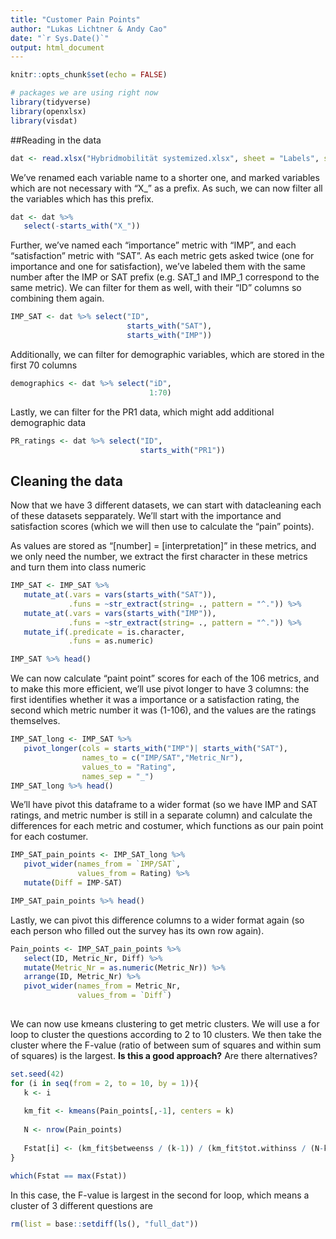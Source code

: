 ```yaml
---
title: "Customer Pain Points"
author: "Lukas Lichtner & Andy Cao"
date: "`r Sys.Date()`"
output: html_document
---
```


```r
knitr::opts_chunk$set(echo = FALSE)

# packages we are using right now
library(tidyverse)
library(openxlsx)
library(visdat)


```

##Reading in the data
```r
dat <- read.xlsx("Hybridmobilität systemized.xlsx", sheet = "Labels", startRow = 2)
```

We've renamed each variable name to a shorter one, and marked variables which are not necessary with "X_" as a prefix. As such, we can now filter all the variables which has this prefix.
```r
dat <- dat %>% 
   select(-starts_with("X_"))
```

Further, we've named each "importance" metric with "IMP", and each "satisfaction" metric with "SAT". As each metric gets asked twice (one for importance and one for satisfaction), we've labeled them with the same number after the IMP or SAT prefix (e.g. SAT_1 and IMP_1 correspond to the same metric). We can filter for them as well, with their "ID" columns so combining them again. 
```r
IMP_SAT <- dat %>% select("ID",
                          starts_with("SAT"),
                          starts_with("IMP"))
```

Additionally, we can filter for demographic variables, which are stored in the first 70 columns
```r

demographics <- dat %>% select("iD",
                               1:70)
```

Lastly, we can filter for the PR1 data, which might add additional demographic data
```r
PR_ratings <- dat %>% select("ID",
                             starts_with("PR1"))
```
## Cleaning the data

Now that we have 3 different datasets, we can start with datacleaning each of these datasets sepparately. We'll start with the importance and satisfaction scores (which we will then use to calculate the "pain" points).  

As values are stored as "[number] = [interpretation]" in these metrics, and we only need the number, we extract the first character in these metrics and turn them into class numeric
```r
IMP_SAT <- IMP_SAT %>% 
   mutate_at(.vars = vars(starts_with("SAT")),
             .funs = ~str_extract(string= ., pattern = "^.")) %>% 
   mutate_at(.vars = vars(starts_with("IMP")),
             .funs = ~str_extract(string= ., pattern = "^.")) %>% 
   mutate_if(.predicate = is.character,
             .funs = as.numeric)

IMP_SAT %>% head()
```

We can now calculate "paint point" scores for each of the 106 metrics, and to make this more efficient, we'll use pivot longer to have 3 columns: the first identifies whether it was a importance or a satisfaction rating, the second which metric number it was (1-106), and the values are the ratings themselves.
```r
IMP_SAT_long <- IMP_SAT %>% 
   pivot_longer(cols = starts_with("IMP")| starts_with("SAT"),
                names_to = c("IMP/SAT","Metric_Nr"),
                values_to = "Rating",
                names_sep = "_")
IMP_SAT_long %>% head()
```

We'll have pivot this dataframe to a wider format (so we have IMP and SAT ratings, and metric number is still in a separate column) and calculate the differences for each metric and costumer, which functions as our pain point for each costumer.

```r
IMP_SAT_pain_points <- IMP_SAT_long %>% 
   pivot_wider(names_from = `IMP/SAT`,
               values_from = Rating) %>% 
   mutate(Diff = IMP-SAT)

IMP_SAT_pain_points %>% head()
```
Lastly, we can pivot this difference columns to a wider format again (so each person who filled out the survey has its own row again).
```r
Pain_points <- IMP_SAT_pain_points %>% 
   select(ID, Metric_Nr, Diff) %>% 
   mutate(Metric_Nr = as.numeric(Metric_Nr)) %>% 
   arrange(ID, Metric_Nr) %>% 
   pivot_wider(names_from = Metric_Nr,
               values_from = `Diff`)
   
```

We can now use kmeans clustering to get metric clusters. We will use a for loop to cluster the questions according to 2 to 10 clusters.  We then take the cluster where the F-value (ratio of between sum of squares and within sum of squares) is the largest. **Is this a good approach?** Are there alternatives?

```r
set.seed(42)
for (i in seq(from = 2, to = 10, by = 1)){
   k <- i
   
   km_fit <- kmeans(Pain_points[,-1], centers = k)
   
   N <- nrow(Pain_points)
   
   Fstat[i] <- (km_fit$betweenss / (k-1)) / (km_fit$tot.withinss / (N-k))
}

which(Fstat == max(Fstat))

```

In this case, the F-value is largest in the second for loop, which means a cluster of 3 different questions are 

```r
rm(list = base::setdiff(ls(), "full_dat"))
```